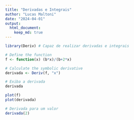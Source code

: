 ```yaml
---
title: "Derivadas e Integrais"
author: "Lucas Maltoni"
date: "2024-04-01"
output: 
  html_document: 
    keep_md: true
---
```



```r
library(Deriv) # Capaz de realizar derivadas e integrais

```

```r

# Define the function
f <- function(x) (b*x)/(b+2*x)

# Calculate the symbolic derivative
derivada <- Deriv(f, "x")

# Exiba a derivada
derivada

plot(f)
plot(derivada)

# Derivada para um valor
derivada(2)
```


